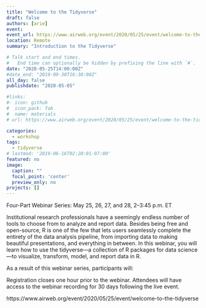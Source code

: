```yaml
---
title: "Welcome to the Tidyverse"
draft: false
authors: [arie]
event: 
event_url: https://www.airweb.org/event/2020/05/25/event/welcome-to-the-tidyverse
location: Remote 
summary: "Introduction to the Tidyverse"

# Talk start and end times.
#   End time can optionally be hidden by prefixing the line with `#`.
date: "2020-05-25T14:00:00Z"
#date_end: "2019-09-30T16:30:00Z"
all_day: false
publishdate: "2020-05-05"

#links:
#- icon: github
#  icon_pack: fab
#  name: materials
# url: https://www.airweb.org/event/2020/05/25/event/welcome-to-the-tidyverse

categories:
  - workshop
tags:
  - tidyverse
# lastmod: '2019-06-16T02:20:01-07:00'
featured: no
image:
  caption: ""
  focal_point: 'center'
  preview_only: no
projects: []
---
```


Four-Part Webinar Series: May 25, 26, 27, and 28, 2–3:45 p.m. ET

Institutional research professionals have a seemingly endless number of tools to choose from to analyze and report data. Besides being free and open-source, R is one of the few that lets users seamlessly complete the entirety of the data analysis pipeline, from importing data to making beautiful presentations, and everything in between. In this webinar, you will learn how to use the tidyverse—a collection of R packages for data science—to visualize, transform, model, and report data in R.

As a result of this webinar series, participants will:

Registration closes one hour prior to the webinar. Attendees will have access to the webinar recording for 30 days following the live event. 

https://www.airweb.org/event/2020/05/25/event/welcome-to-the-tidyverse
